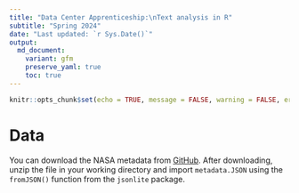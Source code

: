 ```yaml
---
title: "Data Center Apprenticeship:\nText analysis in R"
subtitle: "Spring 2024" 
date: "Last updated: `r Sys.Date()`"
output:
  md_document:
    variant: gfm
    preserve_yaml: true
    toc: true
---
```


```r
knitr::opts_chunk$set(echo = TRUE, message = FALSE, warning = FALSE, error = FALSE)
```

# Data

You can download the NASA metadata from [GitHub](https://raw.githubusercontent.com/ucrdatacenter/projects/main/apprenticeship/10_text/NASAmetadata.zip).
After downloading, unzip the file in your working directory and import `metadata.JSON` using the `fromJSON()` function from the `jsonlite` package.